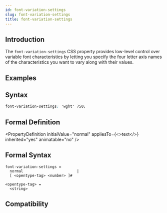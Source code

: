```yaml
---
id: font-variation-settings
slug: font-variation-settings
title: font-variation-settings
---
```


## Introduction

The `font-variation-settings` CSS property provides low-level control over variable font characteristics by letting you specify the four letter axis names of the characteristics you want to vary along with their values.

## Examples


<Go
  example="css-api"
  defaultFile="src/font-variation-settings/App.tsx"
  img="https://lf-lynx.tiktok-cdns.com/obj/lynx-artifacts-oss-sg/plugin/static/font-variation-settings.jpeg"
  entry="src/font-variation-settings"
  defaultEntryFile="dist/font-variation-settings.lynx.bundle"
/>

## Syntax

```css
font-variation-settings: 'wght' 750;
```

## Formal Definition


<PropertyDefinition
  initialValue="normal"
  appliesTo={<>text</>}
  inherited="yes"
  animatable="no"
/>

## Formal Syntax

```
font-variation-settings =
  normal                        |
  [ <opentype-tag> <number> ]#

<opentype-tag> =
  <string>
```

## Compatibility


<LegacyCompatTable metadata="css/properties/font-variation-settings" />
